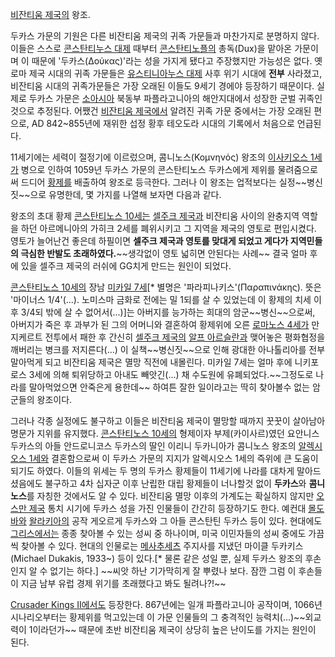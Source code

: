 [[비잔티움 제국]]의 왕조.

두카스 가문의 기원은 다른 비잔티움 제국의 귀족 가문들과 마찬가지로 분명하지 않다. 이들은 스스로 [[콘스탄티누스 대제]] 때부터 [[콘스탄티노플]]의 총독(Dux)을 맡아온 가문이며 이 때문에 '두카스(Δούκας)'라는 성을 가지게 됐다고 주장했지만 가능성은 없다. 옛 로마 제국 시대의 귀족 가문들은 [[유스티니아누스 대제]] 사후 위기 시대에 '''전부''' 사라졌고, 비잔티움 시대의 귀족가문들은 가장 오래된 이들도 9세기 경에야 등장하기 때문이다. 실제로 두카스 가문은 [[소아시아]] 북동부 파플라고니아의 해안지대에서 성장한 군벌 귀족인 것으로 추정된다. 어쨌건 [[비잔티움 제국]]에서 알려진 귀족 가문 중에서는 가장 오래된 편으로, AD 842~855년에 재위한 섭정 황후 테오도라 시대의 기록에서 처음으로 언급된다. 

11세기에는 세력이 절정기에 이르렀으며, 콤니노스(Κομνηνός) 왕조의 [[이사키오스 1세]]가 병으로 인하여 1059년 두카스 가문의 콘스탄티노스 두카스에게 제위를 물려줌으로써 드디어 [[황제]]를 배출하여 왕조로 등극한다. 그러나 이 왕조는 업적보다는 실정~~병신짓~~으로 유명한데, 몇 가지를 나열해 보자면 다음과 같다.

왕조의 초대 황제 [[콘스탄티노스 10세]]는 [[셀주크 제국]]과 비잔티움 사이의 완충지역 역할을 하던 아르메니아의 가히크 2세를 폐위시키고 그 지역을 제국의 영토로 편입시켰다. 영토가 늘어난건 좋은데 하필이면 '''셀주크 제국과 영토를 맞대게 되었고 게다가 지역민들의 극심한 반발도 초래하였다.'''~~생각없이 영토 넓히면 안된다는 사례~~ 결국 얼마 후에 있을 셀주크 제국의 러쉬에 GG치게 만드는 원인이 되었다.

[[콘스탄티노스 10세]]의 장남 [[미카일 7세]][* 별명은 '파라피나키스'(Παραπινάκης). 뜻은 '마이너스 1/4'(...). 노미스마 금화로 전에는 밀 1되를 살 수 있었는데 이 황제의 치세 이후 3/4되 밖에 살 수 없어서(...)]는 아버지를 능가하는 희대의 암군~~병신~~으로써, 아버지가 죽은 후 과부가 된 그의 어머니와 결혼하여 황제위에 오른 [[로마노스 4세]]가 만지케르트 전투에서 패한 후 간신히 [[셀주크 제국]]의 [[알프 아르슬란]]과 맺어놓은 평화협정을 깨버리는 병크를 저지른다(...) 이 실책~~병신짓~~으로 인해 광대한 아나톨리아를 전부 말아먹게 되고 비잔티움 제국은 멸망 직전에 내몰린다. 미카일 7세는 얼마 후에 니키포로스 3세에 의해 퇴위당하고 아내도 빼앗긴(...) 채 수도원에 유폐되었다.~~그정도로 나라를 말아먹었으면 안죽은게 용한데~~ 하여튼 잘한 일이라고는 딱히 찾아볼수 없는 암군들의 왕조이다.

그러나 각종 실정에도 불구하고 이들은 비잔티움 제국이 멸망할 때까지 꿋꿋이 살아남아 명문가 지위를 유지했다. [[콘스탄티노스 10세]]의 형제이자 부제(카이사르)였던 요안니스 두카스의 아들 안드로니코스 두카스의 딸인 이리니 두카니아가 콤니노스 왕조의 [[알렉시오스 1세]]와 결혼함으로써 이 두카스 가문의 지지가 알렉시오스 1세의 즉위에 큰 도움이 되기도 하였다. 이들의 위세는 두 명의 두카스 황제들이 11세기에 나라를 대차게 말아드셨음에도 불구하고 4차 십자군 이후 난립한 대립 황제들이 너나할것 없이 '''두카스'''와 '''콤니노스'''를 자칭한 것에서도 알 수 있다. 비잔티움 멸망 이후의 가계도는 확실하지 않지만 [[오스만 제국]] 통치 시기에 두카스 성을 가진 인물들이 간간히 등장하기도 한다. 예컨대 [[몰도바]]와 [[왈라키아]]의 공작 게오르게 두카스와 그 아들 콘스탄틴 두카스 등이 있다. 현대에도 [[그리스]]에서는 종종 찾아볼 수 있는 성씨 중 하나이며, 미국 이민자들의 성씨 중에도 가끔씩 찾아볼 수 있다. 현대의 인물로는 [[메사추세츠]] 주지사를 지냈던 마이클 두카키스(Michael Dukakis, 1933~) 등이 있다.[* 물론 같은 성일 뿐, 실제 두카스 왕조의 후손인지 알 수 없기는 하다.] ~~씨앗 하난 기가막히게 잘 뿌렸나 보다. 잠깐 그럼 이 후손들이 지금 남부 유럽 경제 위기를 초래했다고 봐도 될려나?!~~

[[Crusader Kings II]]에서도 등장한다. 867년에는 일개 파플라고니아 공작이며, 1066년 시나리오부터는 황제위를 먹고있는데 이 가문 인물들의 그 충격적인 능력치(...)~~외교력이 1이라던가~~ 때문에 초반 비잔티움 제국이  상당히 높은 난이도를 가지는 원인이 된다.
